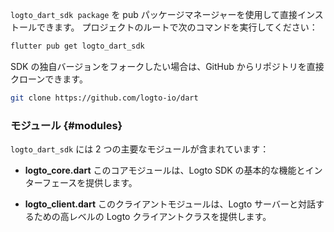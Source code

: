 
<Tabs>

<TabItem value="pub" label="pub.dev">

`logto_dart_sdk package` を pub パッケージマネージャーを使用して直接インストールできます。
プロジェクトのルートで次のコマンドを実行してください：

```bash
flutter pub get logto_dart_sdk
```

</TabItem>

<TabItem value="github" label="GitHub">

SDK の独自バージョンをフォークしたい場合は、GitHub からリポジトリを直接クローンできます。

```bash
git clone https://github.com/logto-io/dart
```

</TabItem>

</Tabs>

### モジュール \{#modules}

`logto_dart_sdk` には 2 つの主要なモジュールが含まれています：

- **logto_core.dart** このコアモジュールは、Logto SDK の基本的な機能とインターフェースを提供します。

- **logto_client.dart** このクライアントモジュールは、Logto サーバーと対話するための高レベルの Logto クライアントクラスを提供します。
